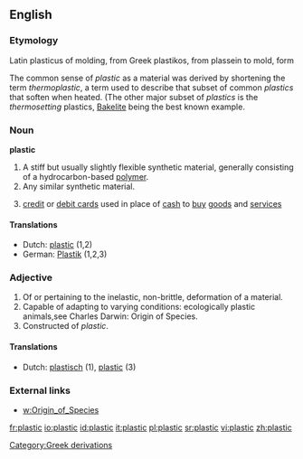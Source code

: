 ==English==

===Etymology===
Latin plasticus of molding, from Greek plastikos, from plassein to mold, form

The common sense of ''plastic'' as a material was derived by shortening the term ''thermoplastic'', a term used to describe that subset of common ''plastics'' that soften when heated.  (The other major subset of ''plastics'' is the ''thermosetting'' plastics, [[Bakelite]] being the best known example.

===Noun===
'''plastic'''
# A stiff but usually slightly flexible synthetic material, generally consisting of a hydrocarbon-based [[polymer]].
# Any similar synthetic material.
#{{slang}} [[credit card|credit]] or [[debit card]]s used in place of [[cash]] to [[buy]] [[goods]] and [[service]]s

====Translations====

*Dutch: [[plastic]] {{n}} (1,2)
*German: [[Plastik]] {{n}} (1,2,3)

===Adjective===
# Of or pertaining to the inelastic, non-brittle, deformation of a material.
# Capable of adapting to varying conditions: ecologically plastic animals,see Charles Darwin: Origin of Species.
# Constructed of ''plastic''.

====Translations====
*Dutch: [[plastisch]] (1), [[plastic]] (3)


===External links===
*[[w:Origin_of_Species]]

[[Category:Greek derivations]]

[[fr:plastic]]
[[io:plastic]]
[[id:plastic]]
[[it:plastic]]
[[pl:plastic]]
[[sr:plastic]]
[[vi:plastic]]
[[zh:plastic]]